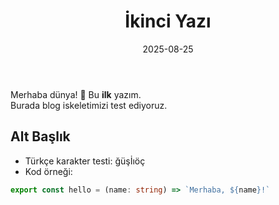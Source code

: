﻿---
title: "İkinci Yazı"
date: "2025-08-25"
summary: "Blog iskeletimiz hazır. Aytug"
tags:
  - nextjs
  - mdx
  - tailwind
---

Merhaba dünya! 👋 Bu **ilk** yazım.  
Burada blog iskeletimizi test ediyoruz.

## Alt Başlık

- Türkçe karakter testi: ğüşİıöç
- Kod örneği:

```ts
export const hello = (name: string) => `Merhaba, ${name}!`
